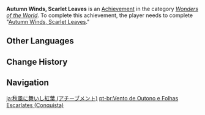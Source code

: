{{Achievement Infobox
|title        = Autumn Winds, Scarlet Leaves
|id           = 84036
|order id     = 5015
|category     = Wonders of the World
|description  = Complete "[[Autumn Winds, Scarlet Leaves]]."
|requirements = 
|primogems    = 10
|tracking     = 
|hidden       = 1
|quest        = Autumn Winds, Scarlet Leaves
|type         = Quest
}}
'''Autumn Winds, Scarlet Leaves''' is an [[Achievement]] in the category ''[[Wonders of the World]]''. To complete this achievement, the player needs to complete "[[Autumn Winds, Scarlet Leaves]]."
<!--
==Trivia==

==Video Guides==
{{EVT
|video1   = 
|caption1 = 
}}
-->
==Other Languages==
{{Transclude|Autumn Winds, Scarlet Leaves|Other Languages}}

==Change History==
{{Change History|1.6}}
<!--
==References==
{{Reflist}}
-->
==Navigation==
{{Achievement Navbox|Wonders of the World|Quest}}

[[ja:秋風に舞いし紅葉 (アチーブメント)]]
[[pt-br:Vento de Outono e Folhas Escarlates (Conquista)]]